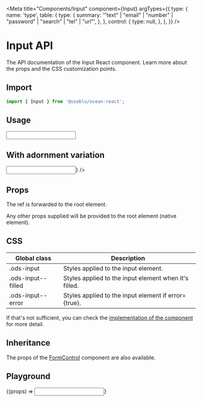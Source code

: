 
<Meta
  title="Components/Input"
  component={Input}
  argTypes={{
    type: {
      name: 'type',
      table: {
        type: {
          summary:
            '"text" | "email" | "number" | "password" | "search" | "tel" | "url"',
        },
      },
      control: {
        type: null,
      },
    },
  }}
/>

# Input API

The API documentation of the Input React component. Learn more about the props and the CSS customization points.

## Import

```javascript
import { Input } from '@useblu/ocean-react';
```

## Usage

<Canvas withSource="open" withToolbar>
  <Story name="usage">
    <Input
      id="input-usage"
      label="Label"
      defaultValue="Hello World"
      helperText="Just a small info ;)"
      readOnly
    />
  </Story>
</Canvas>

## With adornment variation

<Canvas withSource="open" withToolbar>
  <Story name="with-adornment">
    <Input
      id="input-usage"
      label="Password"
      name="user[password]"
      defaultValue="set your password"
      type="password"
      adornment={<EyeOutline size={24} stroke="#B6B9CC" />}
    />
  </Story>
</Canvas>

## Props

<ArgsTable of="." />

The ref is forwarded to the root element.

Any other props supplied will be provided to the root element (native element).

## CSS

| Global class       | Description                                           |
| ------------------ | ----------------------------------------------------- |
| .ods-input         | Styles applied to the input element.                  |
| .ods-input--filled | Styles applied to the input element when it's filled. |
| .ods-input--error  | Styles applied to the input element if error={true}.  |

If that's not sufficient, you can check the [implementation of the component](https://github.com/ocean-ds/ocean-web/blob/master/packages/ocean-react/src/Input/Input.tsx) for more detail.

## Inheritance

The props of the [FormControl](?path=/docs/components-formcontrol--page) component are also available.

## Playground

<Canvas>
  <Story
    name="playground"
    args={{
      label: 'Label',
      placeholder: 'Placeholder...',
      helperText: 'Some text here!',
      error: false,
      blocked: false,
      disabled: false,
    }}
    argTypes={{
      type: {
        options: ['text', 'number', 'password'],
        control: { type: 'select' },
      },
      label: {
        control: 'text',
      },
      placeholder: {
        control: 'text',
      },
      disabled: {
        control: 'boolean',
      },
      helperText: {
        control: 'text',
      },
    }}
  >
    {(props) => <Input id="input-playground" {...props} />}
  </Story>
</Canvas>

